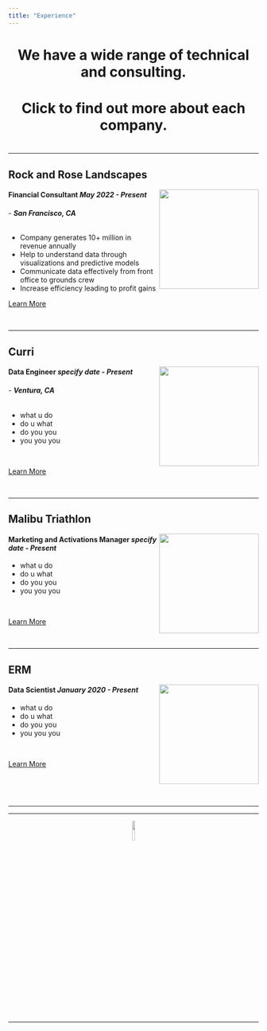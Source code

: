 ```yaml
---
title: "Experience"
---
```

  
<center>
#
# We have a wide range of technical and consulting.
# Click to find out more about each company.
#
</center>
  
****

<left>

## Rock and Rose Landscapes
<img style="float: right;" src="img/RR.jpg" alt="" width="200" height="200">

#### **Financial Consultant** *May 2022 - Present*

###### -  **San Francisco, CA**

* Company generates 10+ million in revenue annually
* Help to understand data through visualizations and predictive models
* Communicate data effectively from front office to grounds crew
* Increase efficiency leading to profit gains

[Learn More](https://www.rockandrose.com/home.html)

</left>

\

****
## Curri
<img style="float: right;" src="img/curri.jpg" alt="" width="200" height="200">

#### **Data Engineer** *specify date - Present*

###### -  **Ventura, CA**

* what u do
* do u what
* do you you
* you you you

\

[Learn More](https://www.curri.com)

\

</left>

****

## Malibu Triathlon
<img style="float: right;" src="img/malibu.jpg" alt="" width="200" height="200">

#### **Marketing and Activations Manager** *specify date - Present*

* what u do
* do u what
* do you you
* you you you

\

[Learn More](https://malibutri.com/?gclid=EAIaIQobChMI686_gfvH-AIVVBh9Ch3XiAYdEAAYASAAEgKGUPD_BwE)

\

****

## ERM
<img style="float: right;" src="img/ERM.jpg" alt="" width="200" height="200">

#### **Data Scientist** *January 2020 - Present*

* what u do
* do u what
* do you you
* you you you

\


[Learn More](https://www.erm.com/service/capabilities/data-analytics-visualization/)

\

\

****

****
<center>
![](img/Plz.jpg){width=10%}

****

<center>

